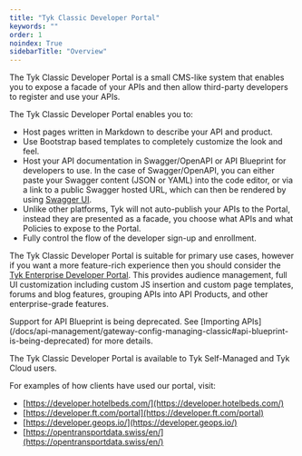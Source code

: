 ```yaml
---
title: "Tyk Classic Developer Portal"
keywords: ""
order: 1
noindex: True
sidebarTitle: "Overview"
---
```



<LegacyClassicPortalApi/>

The Tyk Classic Developer Portal is a small CMS-like system that enables you to expose a facade of your APIs and then allow third-party developers to register and use your APIs.

The Tyk Classic Developer Portal enables you to:

*   Host pages written in Markdown to describe your API and product.
*   Use Bootstrap based templates to completely customize the look and feel.
*   Host your API documentation in Swagger/OpenAPI or API Blueprint for developers to use. In the case of Swagger/OpenAPI, you can either paste your Swagger content (JSON or YAML) into the code editor, or via a link to a public Swagger hosted URL, which can then be rendered by using [Swagger UI](https://swagger.io/tools/swagger-ui/).
*   Unlike other platforms, Tyk will not auto-publish your APIs to the Portal, instead they are presented as a facade, you choose what APIs and what Policies to expose to the Portal.
*   Fully control the flow of the developer sign-up and enrollment.

The Tyk Classic Developer Portal is suitable for primary use cases, however if you want a more feature-rich experience then you should consider the [Tyk Enterprise Developer Portal](/docs/portal/overview/intro). This provides audience management, full UI customization including custom JS insertion and custom page templates, forums and blog features, grouping APIs into API Products, and other enterprise-grade features.


<Note>
Support for API Blueprint is being deprecated. See [Importing APIs](/docs/api-management/gateway-config-managing-classic#api-blueprint-is-being-deprecated) for more details.
</Note>


The Tyk Classic Developer Portal is available to Tyk Self-Managed and Tyk Cloud users.

For examples of how clients have used our portal, visit:

- [https://developer.hotelbeds.com/](https://developer.hotelbeds.com/)
- [https://developer.ft.com/portal](https://developer.ft.com/portal)
- [https://developer.geops.io/](https://developer.geops.io/)
- [https://opentransportdata.swiss/en/](https://opentransportdata.swiss/en/)
